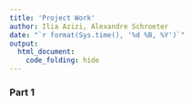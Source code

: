 ```yaml
---
title: 'Project Work'
author: Ilia Azizi, Alexandre Schroeter
date: "`r format(Sys.time(), '%d %B, %Y')`"
output: 
  html_document:
    code_folding: hide
---
```



### Part 1

